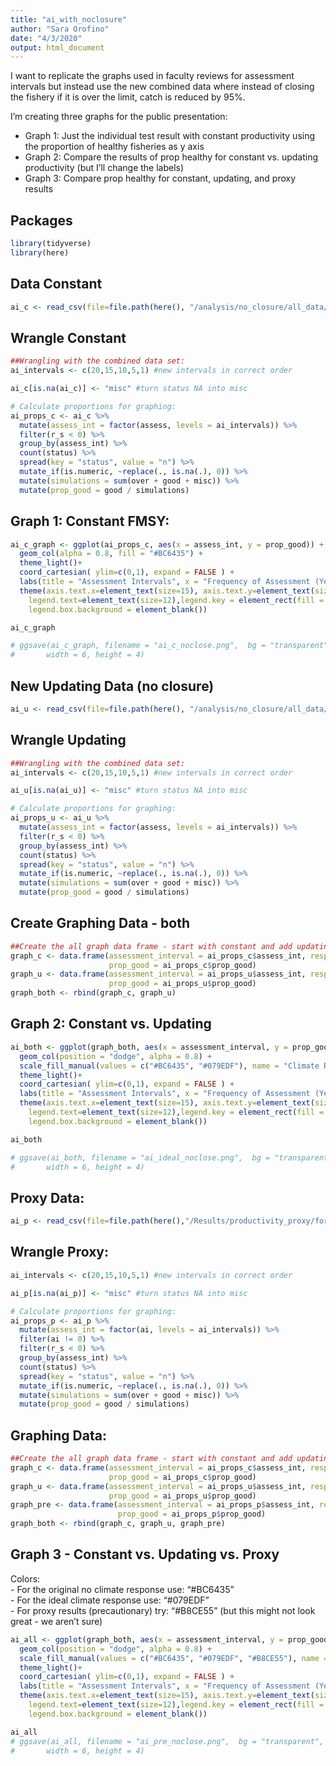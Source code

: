 ```yaml
---
title: "ai_with_noclosure"
author: "Sara Orofino"
date: "4/3/2020"
output: html_document
---
```



I want to replicate the graphs used in faculty reviews for assessment intervals but instead use the new combined data where instead of closing the fishery if it is over the limit, catch is reduced by 95%.  

I'm creating three graphs for the public presentation:

 - Graph 1: Just the individual test result with constant productivity using the proportion of healthy fisheries as y axis  
 - Graph 2: Compare the results of prop healthy for constant vs. updating productivity (but I'll change the labels)  
 - Graph 3: Compare prop healthy for constant, updating, and proxy results  

## Packages 

```r
library(tidyverse)
library(here)
```

## Data Constant
```r
ai_c <- read_csv(file=file.path(here(), "/analysis/no_closure/all_data/noclose_all_c.csv"))
```


## Wrangle Constant
```r
##Wrangling with the combined data set:
ai_intervals <- c(20,15,10,5,1) #new intervals in correct order

ai_c[is.na(ai_c)] <- "misc" #turn status NA into misc

# Calculate proportions for graphing:
ai_props_c <- ai_c %>% 
  mutate(assess_int = factor(assess, levels = ai_intervals)) %>%
  filter(r_s < 0) %>% 
  group_by(assess_int) %>%
  count(status) %>% 
  spread(key = "status", value = "n") %>% 
  mutate_if(is.numeric, ~replace(., is.na(.), 0)) %>% 
  mutate(simulations = sum(over + good + misc)) %>% 
  mutate(prop_good = good / simulations)
```

## Graph 1: Constant FMSY:
```r
ai_c_graph <- ggplot(ai_props_c, aes(x = assess_int, y = prop_good)) +
  geom_col(alpha = 0.8, fill = "#BC6435") + 
  theme_light()+
  coord_cartesian( ylim=c(0,1), expand = FALSE ) +
  labs(title = "Assessment Intervals", x = "Frequency of Assessment (Years)", y = "Proportion Healthy")+
  theme(axis.text.x=element_text(size=15), axis.text.y=element_text(size=15), plot.title = element_text(hjust = 0.5, face = "bold", size = 20), axis.title.x = element_text(face = "bold", size = 15), axis.title.y = element_text(face = "bold", size = 15), legend.title.align=0.5, panel.background = element_rect(fill = "transparent",colour = NA), plot.background = element_rect(fill = "transparent",colour = NA), legend.title=element_text(size=15), 
    legend.text=element_text(size=12),legend.key = element_rect(fill = "transparent", colour = "transparent"), legend.background = element_blank(),
    legend.box.background = element_blank()) 

ai_c_graph

# ggsave(ai_c_graph, filename = "ai_c_noclose.png",  bg = "transparent",
#       width = 6, height = 4)
```

## New Updating Data (no closure)  

```r
ai_u <- read_csv(file=file.path(here(), "/analysis/no_closure/all_data/noclose_all_u.csv"))
```

## Wrangle Updating
```r
##Wrangling with the combined data set:
ai_intervals <- c(20,15,10,5,1) #new intervals in correct order

ai_u[is.na(ai_u)] <- "misc" #turn status NA into misc

# Calculate proportions for graphing:
ai_props_u <- ai_u %>% 
  mutate(assess_int = factor(assess, levels = ai_intervals)) %>%
  filter(r_s < 0) %>% 
  group_by(assess_int) %>%
  count(status) %>% 
  spread(key = "status", value = "n") %>% 
  mutate_if(is.numeric, ~replace(., is.na(.), 0)) %>% 
  mutate(simulations = sum(over + good + misc)) %>% 
  mutate(prop_good = good / simulations)
```

## Create Graphing Data - both

```r

##Create the all graph data frame - start with constant and add updating then merge:
graph_c <- data.frame(assessment_interval = ai_props_c$assess_int, response = rep("none", 5),
                      prop_good = ai_props_c$prop_good)
graph_u <- data.frame(assessment_interval = ai_props_u$assess_int, response = rep("ideal", 5),
                      prop_good = ai_props_u$prop_good)
graph_both <- rbind(graph_c, graph_u)

```


## Graph 2: Constant vs. Updating
```r
ai_both <- ggplot(graph_both, aes(x = assessment_interval, y = prop_good, fill = response)) +
  geom_col(position = "dodge", alpha = 0.8) + 
  scale_fill_manual(values = c("#BC6435", "#079EDF"), name = "Climate Response", labels = c("None", "Ideal"))+
  theme_light()+
  coord_cartesian( ylim=c(0,1), expand = FALSE ) +
  labs(title = "Assessment Intervals", x = "Frequency of Assessment (Years)", y = "Proportion Healthy")+
  theme(axis.text.x=element_text(size=15), axis.text.y=element_text(size=15), plot.title = element_text(hjust = 0.5, face = "bold", size = 20), axis.title.x = element_text(face = "bold", size = 15), axis.title.y = element_text(face = "bold", size = 15), legend.title.align=0.5, panel.background = element_rect(fill = "transparent",colour = NA), plot.background = element_rect(fill = "transparent",colour = NA), legend.title=element_text(size=15), 
    legend.text=element_text(size=12),legend.key = element_rect(fill = "transparent", colour = "transparent"), legend.background = element_blank(),
    legend.box.background = element_blank()) 

ai_both

# ggsave(ai_both, filename = "ai_ideal_noclose.png",  bg = "transparent",
#       width = 6, height = 4)
```

## Proxy Data:
```r
ai_p <- read_csv(file=file.path(here(),"/Results/productivity_proxy/for_publics/new_model/proxy_new_all_publics.csv"))
```


## Wrangle Proxy:
```r
ai_intervals <- c(20,15,10,5,1) #new intervals in correct order

ai_p[is.na(ai_p)] <- "misc" #turn status NA into misc

# Calculate proportions for graphing:
ai_props_p <- ai_p %>% 
  mutate(assess_int = factor(ai, levels = ai_intervals)) %>%
  filter(ai != 0) %>% 
  filter(r_s < 0) %>% 
  group_by(assess_int) %>%
  count(status) %>% 
  spread(key = "status", value = "n") %>% 
  mutate_if(is.numeric, ~replace(., is.na(.), 0)) %>% 
  mutate(simulations = sum(over + good + misc)) %>% 
  mutate(prop_good = good / simulations)
```


## Graphing Data: 
```r
##Create the all graph data frame - start with constant and add updating then merge:
graph_c <- data.frame(assessment_interval = ai_props_c$assess_int, response = rep("none", 5),
                      prop_good = ai_props_c$prop_good)
graph_u <- data.frame(assessment_interval = ai_props_u$assess_int, response = rep("ideal", 5),
                      prop_good = ai_props_u$prop_good)
graph_pre <- data.frame(assessment_interval = ai_props_p$assess_int, response = rep("precautionary", 5),
                        prop_good = ai_props_p$prop_good)
graph_both <- rbind(graph_c, graph_u, graph_pre)
```


## Graph 3 - Constant vs. Updating vs. Proxy  
Colors:  
 - For the original no climate response use: "#BC6435"  
 - For the ideal climate response use:  "#079EDF"   
 - For proxy results (precautionary) try: "#B8CE55" (but this might not look great - we aren't sure)  
 
 
```r

ai_all <- ggplot(graph_both, aes(x = assessment_interval, y = prop_good, fill = response)) +
  geom_col(position = "dodge", alpha = 0.8) + 
  scale_fill_manual(values = c("#BC6435", "#079EDF", "#B8CE55"), name = "Climate Response", labels = c("None", "Ideal", "Precautionary"))+
  theme_light()+
  coord_cartesian( ylim=c(0,1), expand = FALSE ) +
  labs(title = "Assessment Intervals", x = "Frequency of Assessment (Years)", y = "Proportion Healthy")+
  theme(axis.text.x=element_text(size=15), axis.text.y=element_text(size=15), plot.title = element_text(hjust = 0.5, face = "bold", size = 20), axis.title.x = element_text(face = "bold", size = 15), axis.title.y = element_text(face = "bold", size = 15), legend.title.align=0.5, panel.background = element_rect(fill = "transparent",colour = NA), plot.background = element_rect(fill = "transparent",colour = NA), legend.title=element_text(size=15), 
    legend.text=element_text(size=12),legend.key = element_rect(fill = "transparent", colour = "transparent"), legend.background = element_blank(),
    legend.box.background = element_blank()) 

ai_all
# ggsave(ai_all, filename = "ai_pre_noclose.png",  bg = "transparent",
#       width = 6, height = 4)
```

